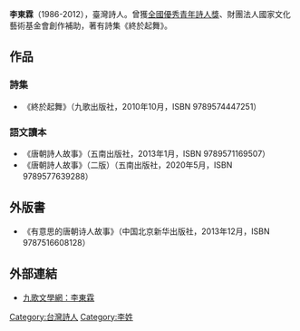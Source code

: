 
'''李東霖'''（1986-2012），臺灣詩人。曾獲[[全國優秀青年詩人獎|全國優秀青年詩人獎]]、財團法人國家文化藝術基金會創作補助，著有詩集《終於起舞》。

==作品==
===詩集===
*《終於起舞》（九歌出版社，2010年10月，ISBN 9789574447251）
===語文讀本===
*《唐朝詩人故事》（五南出版社，2013年1月，ISBN 9789571169507）
*《唐朝詩人故事》（二版）（五南出版社，2020年5月，ISBN 9789577639288）
==外版書==
*《有意思的唐朝诗人故事》（中国北京新华出版社，2013年12月，ISBN 9787516608128）

==外部連結==
*[https://www.chiuko.com.tw/writer/%e6%9d%8e%e6%9d%b1%e9%9c%96/ 九歌文學網：李東霖]

[[Category:台灣詩人|Category:台灣詩人]]
[[Category:李姓|Category:李姓]]